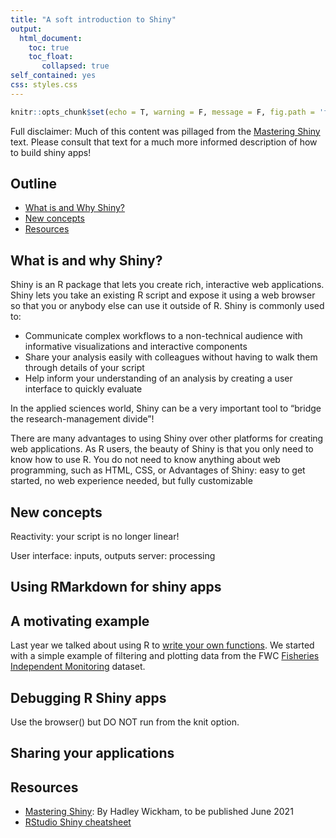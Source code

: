 ```yaml
---
title: "A soft introduction to Shiny"
output: 
  html_document:
    toc: true
    toc_float: 
       collapsed: true
self_contained: yes
css: styles.css
---
```


```r
knitr::opts_chunk$set(echo = T, warning = F, message = F, fig.path = 'figure/')
```

Full disclaimer: Much of this content was pillaged from the [Mastering Shiny](https://mastering-shiny.org/index.html) text.  Please consult that text for a much more informed description of how to build shiny apps!

## Outline

* [What is and Why Shiny?]
* [New concepts]
* [Resources]

## What is and why Shiny? 

Shiny is an R package that lets you create rich, interactive web applications.  Shiny lets you take an existing R script and expose it using a web browser so that you or anybody else can use it outside of R.  Shiny is commonly used to: 

* Communicate complex workflows to a non-technical audience with informative visualizations and interactive components
* Share your analysis easily with colleagues without having to walk them through details of your script
* Help inform your understanding of an analysis by creating a user interface to quickly evaluate 

In the applied sciences world, Shiny can be a very important tool to "bridge the research-management divide"!  

There are many advantages to using Shiny over other platforms for creating web applications.  As R users, the beauty of Shiny is that you only need to know how to use R.  You do not need to know anything about web programming, such as HTML, CSS, or 
Advantages of Shiny: easy to get started, no web experience needed, but fully customizable

## New concepts

Reactivity: your script is no longer linear!  

User interface: inputs, outputs
server: processing

## Using RMarkdown for shiny apps

## A motivating example

Last year we talked about using R to [write your own functions](https://tbep-tech.github.io/tbep-r-training/functions.html).  We started with a simple example of filtering and plotting data from the FWC [Fisheries Independent Monitoring](https://geodata.myfwc.com/datasets/68fb6774b58a40a08a6f87959aaa53c4_26/data) dataset.  

## Debugging R Shiny apps

Use the browser() but DO NOT run from the knit option. 

## Sharing your applications

## Resources

* [Mastering Shiny](https://mastering-shiny.org/index.html): By Hadley Wickham, to be published June 2021
* [RStudio Shiny cheatsheet](https://github.com/rstudio/cheatsheets/raw/master/shiny.pdf)
